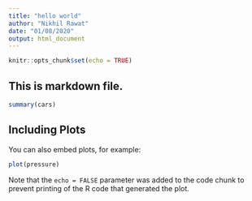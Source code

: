 ```yaml
---
title: "hello world"
author: "Nikhil Rawat"
date: "01/08/2020"
output: html_document
---
```


```r
knitr::opts_chunk$set(echo = TRUE)
```

## This is markdown file.


```r
summary(cars)
```

## Including Plots

You can also embed plots, for example:

```r
plot(pressure)
```

Note that the `echo = FALSE` parameter was added to the code chunk to prevent printing of the R code that generated the plot.
